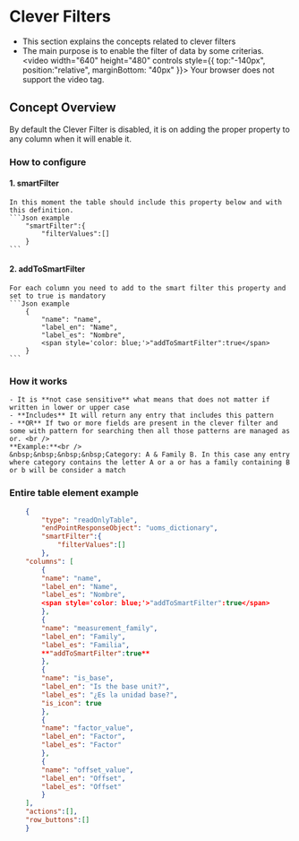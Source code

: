 
<Meta title="TRAZiT Views/Parent Read Only Table/Clever Filters" />

# Clever Filters

- This section explains the concepts related to clever filters
- The main purpose is to enable the filter of data by some criterias.
<video width="640" height="480" controls  style={{ top:"-140px", position:"relative", marginBottom: "40px" }}>
  <source src="./TRAZiTViews/ParentReadOnlyTable/CleverFilter/overview.mp4" type="video/mp4" />
  Your browser does not support the video tag.
</video>

<h2 style={{ marginTop: "-100px" }}>Concept Overview</h2>

By default the Clever Filter is disabled, it is on adding the proper property to any column when it will enable it.

### How to configure
#### 1. smartFilter
	In this moment the table should include this property below and with this definition.
	```Json example
		"smartFilter":{
			"filterValues":[]
		}
	```
#### 2. addToSmartFilter
	For each column you need to add to the smart filter this property and set to true is mandatory
	```Json example
		{
			"name": "name",
			"label_en": "Name",
			"label_es": "Nombre",
			<span style='color: blue;'>"addToSmartFilter":true</span>
		}
	```
### How it works

	- It is **not case sensitive** what means that does not matter if written in lower or upper case
	- **Includes** It will return any entry that includes this pattern
	- **OR** If two or more fields are present in the clever filter and some with pattern for searching then all those patterns are managed as or. <br />
	**Example:**<br />
	&nbsp;&nbsp;&nbsp;&nbsp;Category: A & Family B. In this case any entry where category contains the letter A or a or has a family containing B or b will be consider a match

### Entire table element example


```Json example
	{ 
		"type": "readOnlyTable", 
	  	"endPointResponseObject": "uoms_dictionary",
		"smartFilter":{
			"filterValues":[]
		},
	"columns": [
		{
		"name": "name",
		"label_en": "Name",
		"label_es": "Nombre",
		<span style='color: blue;'>"addToSmartFilter":true</span>
		},
		{
		"name": "measurement_family",
		"label_en": "Family",
		"label_es": "Familia",
		**"addToSmartFilter":true**
		},
		{
		"name": "is_base",
		"label_en": "Is the base unit?",
		"label_es": "¿Es la unidad base?",
		"is_icon": true
		},
		{
		"name": "factor_value",
		"label_en": "Factor",
		"label_es": "Factor"
		},
		{
		"name": "offset_value",
		"label_en": "Offset",
		"label_es": "Offset"
		}
	],
	"actions":[],
	"row_buttons":[]	
	}
 ```
	